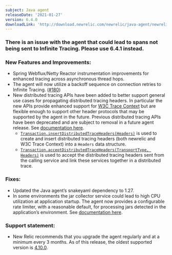 ```yaml
---
subject: Java agent
releaseDate: '2021-01-27'
version: 6.4.0
downloadLink: 'http://download.newrelic.com/newrelic/java-agent/newrelic-agent/6.4.0/'
---
```


### There is an issue with the agent that could lead to spans not being sent to Infinite Tracing. Please use 6.4.1 instead.

### New Features and Improvements:

* Spring Webflux/Netty Reactor instrumentation improvements for enhanced tracing across asynchronous thread hops.
* The agent will now utilize a backoff sequence on connection retries to Infinite Tracing. ([#180](https://github.com/newrelic/newrelic-java-agent/pull/180))
* New distributed tracing APIs have been added to better support general use cases for propagating distributed tracing headers. In particular the new APIs provide enhanced support for [W3C Trace Context](https://www.w3.org/TR/trace-context/) but are flexible enough to support other header protocols that may be supported by the agent in the future. Previous distributed tracing APIs have been deprecated and are subject to removal in a future agent release. See [documentation here](https://docs.newrelic.com/docs/agents/java-agent/api-guides/guide-using-java-agent-api#trace-calls).
  * [`Transaction.insertDistributedTraceHeaders(Headers)`](https://newrelic.github.io/java-agent-api/javadoc/com/newrelic/api/agent/Transaction.html#insertDistributedTraceHeaders(com.newrelic.api.agent.Headers)) is used to create and insert distributed tracing headers (both newrelic and W3C Trace Context) into a `Headers` data structure.
  * [`Transaction.acceptDistributedTraceHeaders(TransportType, Headers)`](https://newrelic.github.io/java-agent-api/javadoc/com/newrelic/api/agent/Transaction.html#acceptDistributedTraceHeaders(com.newrelic.api.agent.TransportType,com.newrelic.api.agent.Headers)) is used to accept the distributed tracing headers sent from the calling service and link these services together in a distributed trace.

### Fixes:

* Updated the Java agent’s snakeyaml dependency to 1.27.
* In some environments the jar collector service could lead to high CPU utilization at application startup. The agent now provides a configurable rate limiter, with a reasonable default, for processing jars detected in the application’s environment. See [documentation here](https://docs.newrelic.com/docs/agents/java-agent/configuration/java-agent-configuration-config-file#jar-collector).

### Support statement:

* New Relic recommends that you upgrade the agent regularly and at a minimum every 3 months. As of this release, the oldest supported version is [4.10.0](https://docs.newrelic.com/docs/release-notes/agent-release-notes/java-release-notes/java-agent-4100).
